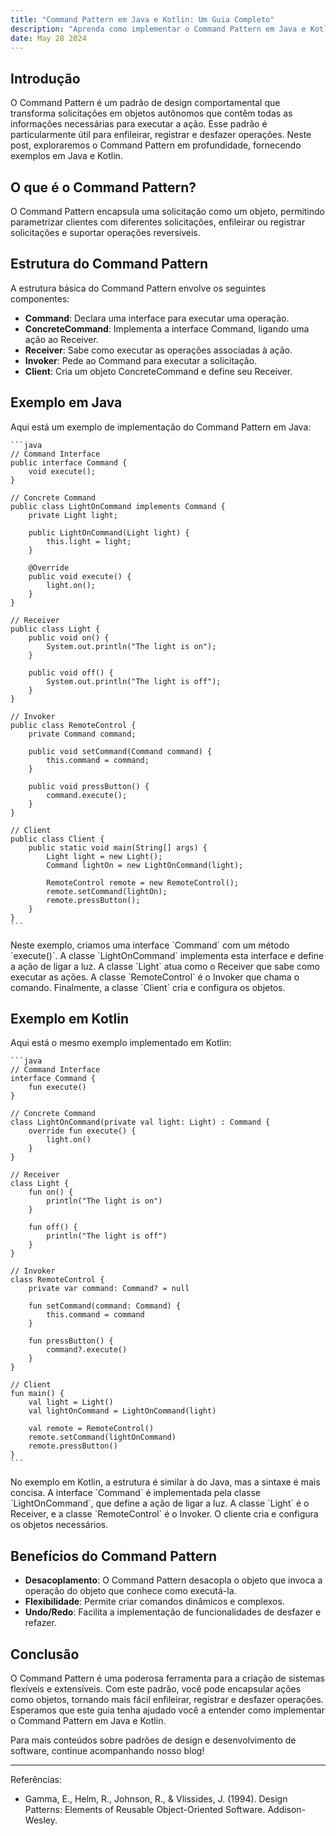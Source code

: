```yaml
---
title: "Command Pattern em Java e Kotlin: Um Guia Completo"
description: "Aprenda como implementar o Command Pattern em Java e Kotlin com exemplos práticos e compreenda os benefícios desse poderoso padrão de design."
date: May 28 2024
---
```


## Introdução

O Command Pattern é um padrão de design comportamental que transforma solicitações em objetos autônomos que contêm todas as informações necessárias para executar a ação. Esse padrão é particularmente útil para enfileirar, registrar e desfazer operações. Neste post, exploraremos o Command Pattern em profundidade, fornecendo exemplos em Java e Kotlin.

## O que é o Command Pattern?

O Command Pattern encapsula uma solicitação como um objeto, permitindo parametrizar clientes com diferentes solicitações, enfileirar ou registrar solicitações e suportar operações reversíveis.

## Estrutura do Command Pattern

A estrutura básica do Command Pattern envolve os seguintes componentes:
- **Command**: Declara uma interface para executar uma operação.
- **ConcreteCommand**: Implementa a interface Command, ligando uma ação ao Receiver.
- **Receiver**: Sabe como executar as operações associadas à ação.
- **Invoker**: Pede ao Command para executar a solicitação.
- **Client**: Cria um objeto ConcreteCommand e define seu Receiver.

## Exemplo em Java

Aqui está um exemplo de implementação do Command Pattern em Java:

    ```java
    // Command Interface
    public interface Command {
        void execute();
    }

    // Concrete Command
    public class LightOnCommand implements Command {
        private Light light;

        public LightOnCommand(Light light) {
            this.light = light;
        }

        @Override
        public void execute() {
            light.on();
        }
    }

    // Receiver
    public class Light {
        public void on() {
            System.out.println("The light is on");
        }

        public void off() {
            System.out.println("The light is off");
        }
    }

    // Invoker
    public class RemoteControl {
        private Command command;

        public void setCommand(Command command) {
            this.command = command;
        }

        public void pressButton() {
            command.execute();
        }
    }

    // Client
    public class Client {
        public static void main(String[] args) {
            Light light = new Light();
            Command lightOn = new LightOnCommand(light);

            RemoteControl remote = new RemoteControl();
            remote.setCommand(lightOn);
            remote.pressButton();
        }
    }
    ```

Neste exemplo, criamos uma interface \`Command\` com um método \`execute()\`. A classe \`LightOnCommand\` implementa esta interface e define a ação de ligar a luz. A classe \`Light\` atua como o Receiver que sabe como executar as ações. A classe \`RemoteControl\` é o Invoker que chama o comando. Finalmente, a classe \`Client\` cria e configura os objetos.

## Exemplo em Kotlin

Aqui está o mesmo exemplo implementado em Kotlin:

    ```java
    // Command Interface
    interface Command {
        fun execute()
    }

    // Concrete Command
    class LightOnCommand(private val light: Light) : Command {
        override fun execute() {
            light.on()
        }
    }

    // Receiver
    class Light {
        fun on() {
            println("The light is on")
        }

        fun off() {
            println("The light is off")
        }
    }

    // Invoker
    class RemoteControl {
        private var command: Command? = null

        fun setCommand(command: Command) {
            this.command = command
        }

        fun pressButton() {
            command?.execute()
        }
    }

    // Client
    fun main() {
        val light = Light()
        val lightOnCommand = LightOnCommand(light)

        val remote = RemoteControl()
        remote.setCommand(lightOnCommand)
        remote.pressButton()
    }
    ```

No exemplo em Kotlin, a estrutura é similar à do Java, mas a sintaxe é mais concisa. A interface \`Command\` é implementada pela classe \`LightOnCommand\`, que define a ação de ligar a luz. A classe \`Light\` é o Receiver, e a classe \`RemoteControl\` é o Invoker. O cliente cria e configura os objetos necessários.

## Benefícios do Command Pattern

- **Desacoplamento**: O Command Pattern desacopla o objeto que invoca a operação do objeto que conhece como executá-la.
- **Flexibilidade**: Permite criar comandos dinâmicos e complexos.
- **Undo/Redo**: Facilita a implementação de funcionalidades de desfazer e refazer.

## Conclusão

O Command Pattern é uma poderosa ferramenta para a criação de sistemas flexíveis e extensíveis. Com este padrão, você pode encapsular ações como objetos, tornando mais fácil enfileirar, registrar e desfazer operações. Esperamos que este guia tenha ajudado você a entender como implementar o Command Pattern em Java e Kotlin.

Para mais conteúdos sobre padrões de design e desenvolvimento de software, continue acompanhando nosso blog!

---

Referências:
- Gamma, E., Helm, R., Johnson, R., & Vlissides, J. (1994). Design Patterns: Elements of Reusable Object-Oriented Software. Addison-Wesley.
